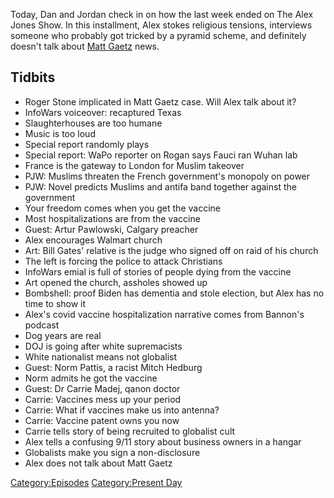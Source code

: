 {{DEFAULTSORT:
    #_EPISODE_0554:April 30, 2021
}}{{Episode
    | title           = April 30, 2021
    | caption         = Listen to this episode on [https://knowledgefight.libsyn.com/554-april-30-2021 Libsyn] [https://open.spotify.com/episode/6zRP5wSv6QC1lphJH7YoJ7 Spotify], Read the [[Transcript/554: April 30, 2021|Unofficial Transcript]]
    | episodeNumber   = 554
    | length          = 01:25:32
    | airDate         = May 3, 2021
    | coverageDate    = April 30, 2021
    | episodeType     = [[:Category:Present Day|Present Day]]
    | appearance      = [[Roger Stone]], [[Matt Gaetz]], [[Paul Joseph Watson]], [[Artur Pawlowski]], [[Norm Pattis]], [[Carrie Madej]]
    | previousEpisode = [[553: April 26-27, 2021]]
    | nextEpisode     = [[555: May 7, 2003]]
}}

{{Stub}}

Today, Dan and Jordan check in on how the last week ended on The Alex Jones Show. In this installment, Alex stokes religious tensions, interviews someone who probably got tricked by a pyramid scheme, and definitely doesn't talk about [[Matt Gaetz]] news.

==Tidbits==

*Roger Stone implicated in Matt Gaetz case. Will Alex talk about it?
*InfoWars voiceover: recaptured Texas
*Slaughterhouses are too humane
*Music is too loud
*Special report randomly plays
*Special report: WaPo reporter on Rogan says Fauci ran Wuhan lab
*France is the gateway to London for Muslim takeover
*PJW: Muslims threaten the French government's monopoly on power
*PJW: Novel predicts Muslims and antifa band together against the government
*Your freedom comes when you get the vaccine
*Most hospitalizations are from the vaccine
*Guest: Artur Pawlowski, Calgary preacher
*Alex encourages Walmart church
*Art: Bill Gates' relative is the judge who signed off on raid of his church
*The left is forcing the police to attack Christians
*InfoWars emial is full of stories of people dying from the vaccine
*Art opened the church, assholes showed up
*Bombshell: proof Biden has dementia and stole election, but Alex has no time to show it
*Alex's covid vaccine hospitalization narrative comes from Bannon's podcast
*Dog years are real
*DOJ is going after white supremacists
*White nationalist means not globalist
*Guest: Norm Pattis, a racist Mitch Hedburg
*Norm admits he got the vaccine
*Guest: Dr Carrie Madej, qanon doctor
*Carrie: Vaccines mess up your period
*Carrie: What if vaccines make us into antenna?
*Carrie: Vaccine patent owns you now
*Carrie tells story of being recruited to globalist cult
*Alex tells a confusing 9/11 story about business owners in a hangar
*Globalists make you sign a non-disclosure
*Alex does not talk about Matt Gaetz

[[Category:Episodes]]
[[Category:Present Day]]
